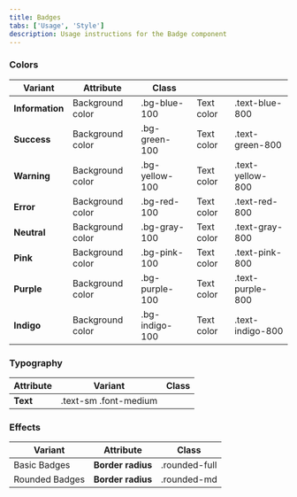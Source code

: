 ```yaml
---
title: Badges
tabs: ['Usage', 'Style']
description: Usage instructions for the Badge component
---
```


### Colors

<table>
    <thead>
        <tr>
            <th>Variant</th>  
            <th>Attribute</th>
            <th>Class</th>
            <th></th>
            <th></th>
        </tr>
    </thead>
    <tbody>
        <tr>
            <td><strong>Information</strong></td>
            <td>Background color</td>
            <td class="color-name"><span class="code">.bg-blue-100</span></td>
            <td>Text color</td>
            <td class="color-name"><span class="code">.text-blue-800</span></td>
        </tr>
        <tr>
            <td><strong>Success</strong></td>
            <td>Background color</td>
            <td class="color-name"><span class="code">.bg-green-100</span></td>  
            <td>Text color</td>
            <td class="color-name"><span class="code">.text-green-800</span></td>   
        </tr>
        <tr>
            <td><strong>Warning</strong></td>
            <td>Background color</td>
            <td class="color-name"><span class="code">.bg-yellow-100</span></td> 
            <td>Text color</td>
            <td class="color-name"><span class="code">.text-yellow-800</span></td>      
        </tr>
        <tr>
            <td><strong>Error</strong></td>
            <td>Background color</td>
            <td class="color-name"><span class="code">.bg-red-100</span></td>  
            <td>Text color</td>
            <td class="color-name"><span class="code">.text-red-800</span></td>     
        </tr>
        <tr>
            <td><strong>Neutral</strong></td>
            <td>Background color</td>
            <td class="color-name"><span class="code">.bg-gray-100</span></td>  
            <td>Text color</td>
            <td class="color-name"><span class="code">.text-gray-800</span></td>     
        </tr>
        <tr>
            <td><strong>Pink</strong></td>
            <td>Background color</td>
            <td class="color-name"><span class="code">.bg-pink-100</span></td>  
            <td>Text color</td>
            <td class="color-name"><span class="code">.text-pink-800</span></td>     
        </tr>
        <tr>
            <td><strong>Purple</strong></td>
            <td>Background color</td>
            <td class="color-name"><span class="code">.bg-purple-100</span></td>  
            <td>Text color</td>
            <td class="color-name"><span class="code">.text-purple-800</span></td>     
        </tr>
        <tr>
            <td><strong>Indigo</strong></td>
            <td>Background color</td>
            <td class="color-name"><span class="code">.bg-indigo-100</span></td>  
            <td>Text color</td>
            <td class="color-name"><span class="code">.text-indigo-800</span></td>     
        </tr>
    </tbody>
</table>

### Typography

<table>
    <thead>
        <tr>
            <th>Attribute</th>
            <th>Variant</th>  
            <th>Class</th>
        </tr>
    </thead>
    <tbody>
        <tr>
            <td><strong>Text</strong></td>
            <td class="color-name"><span class="code">.text-sm</span> <span class="code">.font-medium</span></td>
        </tr>
    </tbody>
</table>

### Effects

<table>
    <thead>
        <tr>
            <th>Variant</th>
            <th>Attribute</th>  
            <th>Class</th>
        </tr>
    </thead>
    <tbody>
        <tr>
            <td>Basic Badges</td>
            <td><strong>Border radius</strong></td>
            <td class="color-name"><span class="code">.rounded-full</span></td>            
        </tr>
        <tr>
            <td>Rounded Badges</td>
            <td><strong>Border radius</strong></td>
            <td class="color-name"><span class="code">.rounded-md</span></td>            
        </tr>
    </tbody>
</table>

